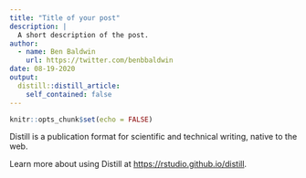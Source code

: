 ```yaml
---
title: "Title of your post"
description: |
  A short description of the post.
author:
  - name: Ben Baldwin
    url: https://twitter.com/benbbaldwin
date: 08-19-2020
output:
  distill::distill_article:
    self_contained: false
---
```


```r
knitr::opts_chunk$set(echo = FALSE)
```

Distill is a publication format for scientific and technical writing, native to the web.

Learn more about using Distill at <https://rstudio.github.io/distill>.

